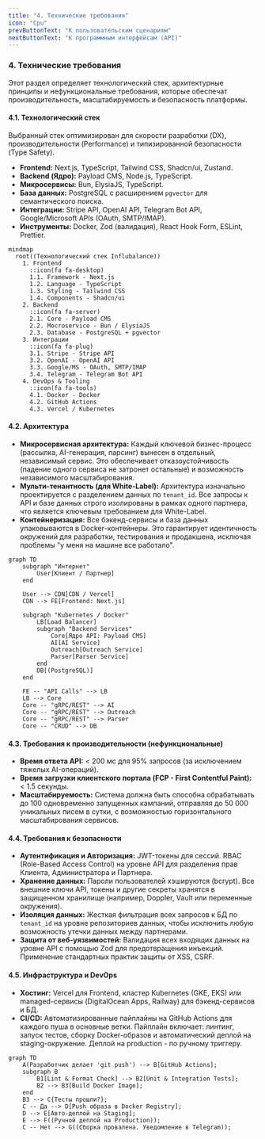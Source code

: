 ```yaml
---
title: "4. Технические требования"
icon: "Cpu"
prevButtonText: "К пользовательским сценариям"
nextButtonText: "К программным интерфейсам (API)"
---
```


### 4. Технические требования

Этот раздел определяет технологический стек, архитектурные принципы и нефункциональные требования, которые обеспечат производительность, масштабируемость и безопасность платформы.

#### 4.1. Технологический стек
Выбранный стек оптимизирован для скорости разработки (DX), производительности (Performance) и типизированной безопасности (Type Safety).

*   **Frontend:** Next.js, TypeScript, Tailwind CSS, Shadcn/ui, Zustand.
*   **Backend (Ядро):** Payload CMS, Node.js, TypeScript.
*   **Микросервисы:** Bun, ElysiaJS, TypeScript.
*   **База данных:** PostgreSQL с расширением `pgvector` для семантического поиска.
*   **Интеграции:** Stripe API, OpenAI API, Telegram Bot API, Google/Microsoft APIs (OAuth, SMTP/IMAP).
*   **Инструменты:** Docker, Zod (валидация), React Hook Form, ESLint, Prettier.


```mermaid
mindmap
  root((Технологический стек Influbalance))
    1. Frontend
      ::icon(fa fa-desktop)
      1.1. Framework - Next.js
      1.2. Language - TypeScript
      1.3. Styling - Tailwind CSS
      1.4. Components - Shadcn/ui
    2. Backend
      ::icon(fa fa-server)
      2.1. Core - Payload CMS
      2.2. Mocroservice - Bun / ElysiaJS
      2.3. Database - PostgreSQL + pgvector
    3. Интеграции
      ::icon(fa fa-plug)
      3.1. Stripe - Stripe API
      3.2. OpenAI - OpenAI API
      3.3. Google/MS - OAuth, SMTP/IMAP
      3.4. Telegram - Telegram Bot API
    4. DevOps & Tooling
      ::icon(fa fa-tools)
      4.1. Docker - Docker
      4.2. GitHub Actions
      4.3. Vercel / Kubernetes
```

#### 4.2. Архитектура

*   **Микросервисная архитектура:** Каждый ключевой бизнес-процесс (рассылка, AI-генерация, парсинг) вынесен в отдельный, независимый сервис. Это обеспечивает отказоустойчивость (падение одного сервиса не затронет остальные) и возможность независимого масштабирования.
*   **Мульти-тенантность (для White-Label):** Архитектура изначально проектируется с разделением данных по `tenant_id`. Все запросы к API и базе данных строго изолированы в рамках одного партнера, что является ключевым требованием для White-Label.
*   **Контейнеризация:** Все бэкенд-сервисы и база данных упаковываются в Docker-контейнеры. Это гарантирует идентичность окружений для разработки, тестирования и продакшена, исключая проблемы "у меня на машине все работало".


```mermaid
graph TD
    subgraph "Интернет"
        User[Клиент / Партнер]
    end

    User --> CDN[CDN / Vercel]
    CDN --> FE[Frontend: Next.js]

    subgraph "Kubernetes / Docker"
        LB[Load Balancer]
        subgraph "Backend Services"
            Core[Ядро API: Payload CMS]
            AI[AI Service]
            Outreach[Outreach Service]
            Parser[Parser Service]
        end
        DB[(PostgreSQL)]
    end

    FE -- "API Calls" --> LB
    LB --> Core
    Core -- "gRPC/REST" --> AI
    Core -- "gRPC/REST" --> Outreach
    Core -- "gRPC/REST" --> Parser
    Core -- "CRUD" --> DB
```

#### 4.3. Требования к производительности (нефункциональные)

*   **Время ответа API:** < 200 мс для 95% запросов (за исключением тяжелых AI-операций).
*   **Время загрузки клиентского портала (FCP - First Contentful Paint):** < 1.5 секунды.
*   **Масштабируемость:** Система должна быть способна обрабатывать до 100 одновременно запущенных кампаний, отправляя до 50 000 уникальных писем в сутки, с возможностью горизонтального масштабирования сервисов.

#### 4.4. Требования к безопасности

*   **Аутентификация и Авторизация:** JWT-токены для сессий. RBAC (Role-Based Access Control) на уровне API для разделения прав Клиента, Администратора и Партнера.
*   **Хранение данных:** Пароли пользователей хэшируются (bcrypt). Все внешние ключи API, токены и другие секреты хранятся в защищенном хранилище (например, Doppler, Vault или переменные окружения).
*   **Изоляция данных:** Жесткая фильтрация всех запросов к БД по `tenant_id` на уровне репозиториев данных, чтобы исключить любую возможность утечки данных между партнерами.
*   **Защита от веб-уязвимостей:** Валидация всех входящих данных на уровне API с помощью Zod для предотвращения инъекций. Применение стандартных практик защиты от XSS, CSRF.

#### 4.5. Инфраструктура и DevOps

*   **Хостинг:** Vercel для Frontend, кластер Kubernetes (GKE, EKS) или managed-сервисы (DigitalOcean Apps, Railway) для бэкенд-сервисов и БД.
*   **CI/CD:** Автоматизированные пайплайны на GitHub Actions для каждого пуша в основные ветки. Пайплайн включает: линтинг, запуск тестов, сборку Docker-образов и автоматический деплой на staging-окружение. Деплой на production - по ручному триггеру.


```mermaid
graph TD
    A(Разработчик делает 'git push') --> B[GitHub Actions];
    subgraph B
        B1[Lint & Format Check] --> B2[Unit & Integration Tests];
        B2 --> B3[Build Docker Image];
    end
    B3 --> C{Тесты прошли?};
    C -- Да --> D[Push образа в Docker Registry];
    D --> E[Авто-деплой на Staging];
    E --> F((Ручной деплой на Production));
    C -- Нет --> G((Сборка провалена. Уведомление в Telegram));
```
